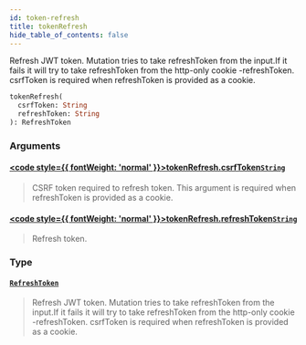```yaml
---
id: token-refresh
title: tokenRefresh
hide_table_of_contents: false
---
```








Refresh JWT token. Mutation tries to take refreshToken from the input.If it fails it will try to take refreshToken from the http-only cookie -refreshToken. csrfToken is required when refreshToken is provided as a cookie.

```graphql
tokenRefresh(
  csrfToken: String
  refreshToken: String
): RefreshToken
```


### Arguments

#### [<code style={{ fontWeight: 'normal' }}>tokenRefresh.<b>csrfToken</b></code>](#)<Bullet />[`String`](../../../developer/api-reference/scalars/string) <Badge class="secondary" text="scalar"/>
> CSRF token required to refresh token. This argument is required when refreshToken is provided as a cookie.
> 

#### [<code style={{ fontWeight: 'normal' }}>tokenRefresh.<b>refreshToken</b></code>](#)<Bullet />[`String`](../../../developer/api-reference/scalars/string) <Badge class="secondary" text="scalar"/>
> Refresh token.
> 

### Type

#### [`RefreshToken`](../../../developer/api-reference/objects/refresh-token) <Badge class="secondary" text="object"/>
> Refresh JWT token. Mutation tries to take refreshToken from the input.If it fails it will try to take refreshToken from the http-only cookie -refreshToken. csrfToken is required when refreshToken is provided as a cookie.
> 





